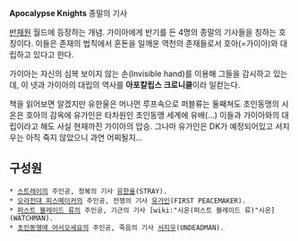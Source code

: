 '''Apocalypse Knights'''
종말의 기사

[[반재원]] 월드에 등장하는 개념. 가이아에게 반기를 든 4명의 종말의 기사들을 칭하는 호칭이다. 이들은 존재의 법칙에서 혼돈을 일깨운 역천의 존재들로서 호아(=가이아)와 대립하고 있다고 한다.

가이아는 자신의 심복 보이지 않는 손(Invisible hand)를 이용해 그들을 감시하고 있는데, 이 넷과 가이아의 대립의 역사를 '''아포칼립스 크로니클'''이라 일컫는다. 

책을 읽어보면 알겠지만 유한울은 머나먼 루프속으로
퍼블류는 둘째쳐도 초인동맹의 시온은 호아의 감옥에 유가인은 타차원인 초인동맹 세계에 유배(...)
이들과 가이아와의 대립이라고 해도 사실 현재까진 가이아의 압승. 그나마 유가인은 DK가 예정되어있고 서지우는 아직 죽지 않았으니 과연 어찌될지...

== 구성원 ==
 * [[스트레이]]의 주인공, 정복의 기사 [[유한울]](STRAY).
 * [[오라전대 피스메이커]]의 주인공, 전쟁의 기사 [[유가인]](FIRST PEACEMAKER).
 * [[퍼스트 블레이드 류]]의 주인공, 기근의 기사 [wiki:"시온(퍼스트 블레이드 류)"시온](WATCHMAN).
 * [[초인동맹에 어서오세요]]의 주인공, 죽음의 기사 [[서지우]](UNDEADMAN).
